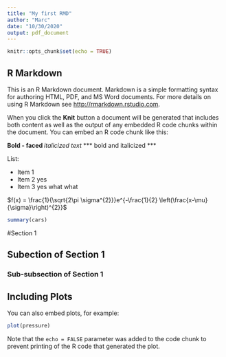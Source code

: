 ```yaml
---
title: "My first RMD"
author: "Marc"
date: "10/30/2020"
output: pdf_document
---
```


```r
knitr::opts_chunk$set(echo = TRUE)
```

## R Markdown

This is an R Markdown document. Markdown is a simple formatting syntax for authoring HTML, PDF, and MS Word documents. For more details on using R Markdown see <http://rmarkdown.rstudio.com>.

When you click the **Knit** button a document will be generated that includes both content as well as the output of any embedded R code chunks within the document. You can embed an R code chunk like this:

**Bold - faced **
*italicized text*
*** bold and italicized ***

List:

- Item 1  
- Item 2 yes  
- Item 3 yes what what  

$f(x) = \frac{1}{\sqrt{2\pi \sigma^{2}}}e^{-\frac{1}{2} \left(\frac{x-\mu}{\sigma}\right)^{2}}$

\textcolor{red}{yes}

```r
summary(cars)
```
#Section 1

## Subection of Section 1

### Sub-subsection of Section 1

## Including Plots

You can also embed plots, for example:

```r
plot(pressure)
```

Note that the `echo = FALSE` parameter was added to the code chunk to prevent printing of the R code that generated the plot.
